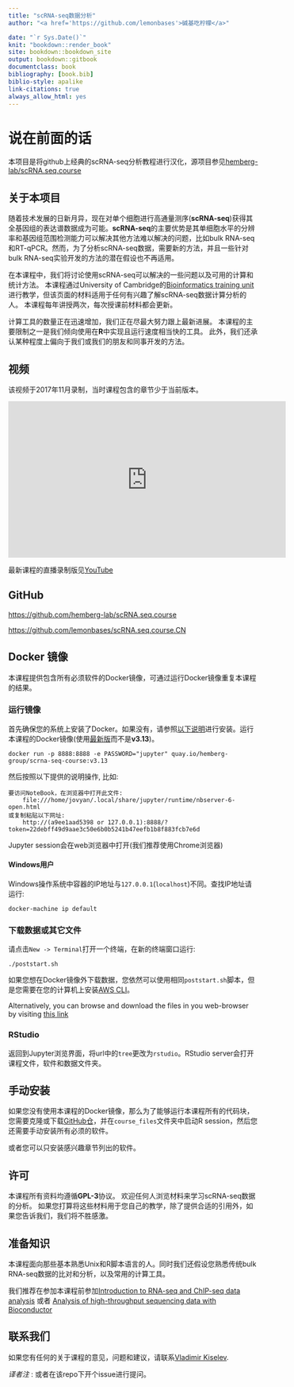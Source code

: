 ```yaml
--- 
title: "scRNA-seq数据分析"
author: "<a href='https://github.com/lemonbases'>碱基吃柠檬</a>"

date: "`r Sys.Date()`"
knit: "bookdown::render_book"
site: bookdown::bookdown_site
output: bookdown::gitbook
documentclass: book
bibliography: [book.bib]
biblio-style: apalike
link-citations: true
always_allow_html: yes
---
```

# 说在前面的话

本项目是将github上经典的scRNA-seq分析教程进行汉化，源项目参见[hemberg-lab/scRNA.seq.course](https://github.com/hemberg-lab/scRNA.seq.course)

## 关于本项目

随着技术发展的日新月异，现在对单个细胞进行高通量测序(**scRNA-seq**)获得其全基因组的表达谱数据成为可能。**scRNA-seq**的主要优势是其单细胞水平的分辨率和基因组范围检测能力可以解决其他方法难以解决的问题，比如bulk RNA-seq和RT-qPCR。然而，为了分析scRNA-seq数据，需要新的方法，并且一些针对bulk RNA-seq实验开发的方法的潜在假设也不再适用。

在本课程中，我们将讨论使用scRNA-seq可以解决的一些问题以及可用的计算和统计方法。 本课程通过University of Cambridge的<a href="http://training.csx.cam.ac.uk/bioinformatics/" target="blank">Bioinformatics training unit</a>进行教学，但该页面的材料适用于任何有兴趣了解scRNA-seq数据计算分析的人。 本课程每年讲授两次，每次授课前材料都会更新。

计算工具的数量正在迅速增加，我们正在尽最大努力跟上最新进展。 本课程的主要限制之一是我们倾向使用在**R**中实现且运行速度相当快的工具。 此外，我们还承认某种程度上偏向于我们或我们的朋友和同事开发的方法。

## 视频

该视频于2017年11月录制，当时课程包含的章节少于当前版本。

<iframe width="560" height="315" src="https://www.youtube.com/embed/56n77bpjiKo?list=PLEyKDyF1qdOYAhwU71qlrOXYsYHtyIu8n" frameborder="0" allowfullscreen></iframe>

最新课程的直播录制版见[YouTube](https://www.youtube.com/channel/UCsc6r6UKxb2qRcDQPix2L5A)


## GitHub
<a href="https://github.com/hemberg-lab/scRNA.seq.course" target="blank">https://github.com/hemberg-lab/scRNA.seq.course</a>

<a href="https://github.com/lemonbases/scRNA.seq.course.CN" target="blank">https://github.com/lemonbases/scRNA.seq.course.CN</a>

## Docker 镜像

本课程提供包含所有必须软件的Docker镜像，可通过运行Docker镜像重复本课程的结果。

### 运行镜像

首先确保您的系统上安装了Docker。如果没有，请参照[以下说明](https://docs.docker.com/engine/installation/)进行安装。运行本课程的Docker镜像(使用[最新版](https://quay.io/repository/hemberg-group/scrna-seq-course?tab=tags)而不是**v3.13**)。

```
docker run -p 8888:8888 -e PASSWORD="jupyter" quay.io/hemberg-group/scrna-seq-course:v3.13
```

然后按照以下提供的说明操作, 比如:
```
要访问NoteBook，在浏览器中打开此文件:
    file:///home/jovyan/.local/share/jupyter/runtime/nbserver-6-open.html
或复制粘贴以下网址:
    http://(a9ee1aad5398 or 127.0.0.1):8888/?token=22debff49d9aae3c50e6b0b5241b47eefb1b8f883fcb7e6d
```

Jupyter session会在web浏览器中打开(我们推荐使用Chrome浏览器)

#### Windows用户

Windows操作系统中容器的IP地址与`127.0.0.1`(`localhost`)不同。查找IP地址请运行:

```
docker-machine ip default
```

### 下载数据或其它文件

请点击`New -> Terminal`打开一个终端，在新的终端窗口运行:

```
./poststart.sh
```
如果您想在Docker镜像外下载数据，您依然可以使用相同`poststart.sh`脚本，但是您需要在您的计算机上安装[AWS CLI](https://docs.aws.amazon.com/cli/latest/userguide/install-bundle.html)。


Alternatively, you can browse and download the files in you web-browser by visiting [this link](https://scrnaseq-course.cog.sanger.ac.uk/index.html?prefix=data/)

### RStudio

返回到Jupyter浏览界面，将url中的`tree`更改为`rstudio`。RStudio server会打开课程文件，软件和数据文件夹。

## 手动安装

如果您没有使用本课程的Docker镜像，那么为了能够运行本课程所有的代码块，您需要克隆或下载[GitHub仓](https://github.com/hemberg-lab/scRNA.seq.course)，并在`course_files`文件夹中启动R session，然后您还需要手动安装所有必须的软件。

或者您可以只安装感兴趣章节列出的软件。

## 许可

本课程所有资料均遵循**GPL-3**协议。 欢迎任何人浏览材料来学习scRNA-seq数据的分析。 如果您打算将这些材料用于您自己的教学，除了提供合适的引用外，如果您告诉我们，我们将不胜感激。

## 准备知识

本课程面向那些基本熟悉Unix和R脚本语言的人。同时我们还假设您熟悉传统bulk RNA-seq数据的比对和分析，以及常用的计算工具。

我们推荐在参加本课程前参加[Introduction to RNA-seq and ChIP-seq data analysis](http://training.csx.cam.ac.uk/bioinformatics/search) 或者 [Analysis of high-throughput sequencing data with Bioconductor](http://training.csx.cam.ac.uk/bioinformatics/search)

## 联系我们

如果您有任何的关于课程的意见，问题和建议，请联系<a href="mailto:vladimir.yu.kiselev@gmail.com">Vladimir Kiselev</a>.

_译者注_ : 或者在该repo下开个issue进行提问。
